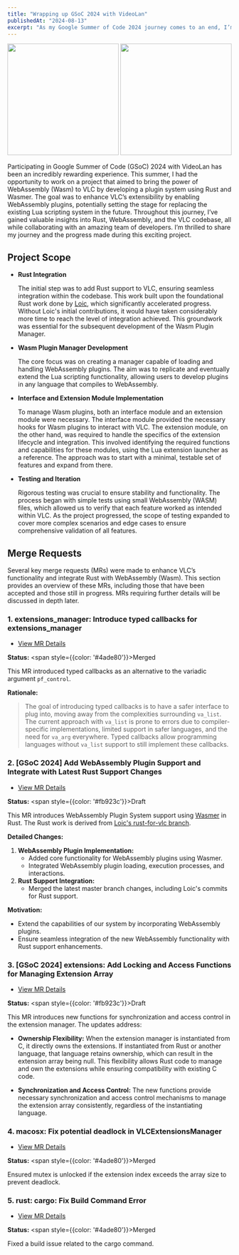 ```yaml
---
title: "Wrapping up GSoC 2024 with VideoLan"
publishedAt: "2024-08-13"
excerpt: "As my Google Summer of Code 2024 journey comes to an end, I’m excited to share my experiences with VideoLan. This summer, I focused on adding Rust support to VLC and creating a plugin system using Wasmer to enable WebAssembly plugins. It’s been a fantastic ride, filled with learning and collaboration. A huge thanks to my mentor and the VideoLan team for their support. Looking forward to continuing my open-source adventures!"
---
```


<div className='w-full flex justify-center'>
    <Image src='/assets/gsoc.png' width='250' height='250'/>
    <Image src='/assets/vlc.png' width='250' height='250'/>
</div>

Participating in Google Summer of Code (GSoC) 2024 with VideoLan has been an incredibly rewarding experience. This summer, I had the opportunity to work on a project that aimed to bring the power of WebAssembly (Wasm) to VLC by developing a plugin system using Rust and Wasmer. The goal was to enhance VLC’s extensibility by enabling WebAssembly plugins, potentially setting the stage for replacing the existing Lua scripting system in the future. Throughout this journey, I’ve gained valuable insights into Rust, WebAssembly, and the VLC codebase, all while collaborating with an amazing team of developers. I’m thrilled to share my journey and the progress made during this exciting project.

## Project Scope

- **Rust Integration**
   
   The initial step was to add Rust support to VLC, ensuring seamless integration within the codebase. This work built upon the foundational Rust work done by [Loic](https://code.videolan.org/videolan/vlc/-/merge_requests/2738), which significantly accelerated progress. Without Loic's initial contributions, it would have taken considerably more time to reach the level of integration achieved. This groundwork was essential for the subsequent development of the Wasm Plugin Manager.

- **Wasm Plugin Manager Development**

    The core focus was on creating a manager capable of loading and handling WebAssembly plugins. The aim was to replicate and eventually extend the Lua scripting functionality, allowing users to develop plugins in any language that compiles to WebAssembly.

- **Interface and Extension Module Implementation**

    To manage Wasm plugins, both an interface module and an extension module were necessary. The interface module provided the necessary hooks for Wasm plugins to interact with VLC. The extension module, on the other hand, was required to handle the specifics of the extension lifecycle and integration. This involved identifying the required functions and capabilities for these modules, using the Lua extension launcher as a reference. The approach was to start with a minimal, testable set of features and expand from there.

- **Testing and Iteration**

    Rigorous testing was crucial to ensure stability and functionality. The process began with simple tests using small WebAssembly (WASM) files, which allowed us to verify that each feature worked as intended within VLC. As the project progressed, the scope of testing expanded to cover more complex scenarios and edge cases to ensure comprehensive validation of all features.

## Merge Requests

Several key merge requests (MRs) were made to enhance VLC’s functionality and integrate Rust with WebAssembly (Wasm). This section provides an overview of these MRs, including those that have been accepted and those still in progress. MRs requiring further details will be discussed in depth later.

### 1. extensions_manager: Introduce typed callbacks for extensions_manager

- [View MR Details](https://code.videolan.org/videolan/vlc/-/merge_requests/5475)

**Status:** <span style={{color: '#4ade80'}}>Merged</span>

This MR introduced typed callbacks as an alternative to the variadic argument `pf_control`.

**Rationale:**

> The goal of introducing typed callbacks is to have a safer interface to plug into, moving away from the complexities surrounding `va_list`. The current approach with `va_list` is prone to errors due to compiler-specific implementations, limited support in safer languages, and the need for `va_arg` everywhere. Typed callbacks allow programming languages without `va_list` support to still implement these callbacks.

### 2. [GSoC 2024] Add WebAssembly Plugin Support and Integrate with Latest Rust Support Changes 
- [View MR Details](https://code.videolan.org/videolan/vlc/-/merge_requests/5528)

**Status:** <span style={{color: '#fb923c'}}>Draft</span>

This MR introduces WebAssembly Plugin System support using [Wasmer](https://github.com/wasmerio/wasmer) in Rust. The Rust work is derived from [Loic's rust-for-vlc branch](https://code.videolan.org/loic/vlc/-/tree/rust-for-vlc?ref_type=heads).

**Detailed Changes:**
1. **WebAssembly Plugin Implementation:**
   - Added core functionality for WebAssembly plugins using Wasmer.
   - Integrated WebAssembly plugin loading, execution processes, and interactions.
2. **Rust Support Integration:**
   - Merged the latest master branch changes, including Loic's commits for Rust support.

**Motivation:**
- Extend the capabilities of our system by incorporating WebAssembly plugins.
- Ensure seamless integration of the new WebAssembly functionality with Rust support enhancements.

### 3. [GSoC 2024] extensions: Add Locking and Access Functions for Managing Extension Array 
- [View MR Details](https://code.videolan.org/videolan/vlc/-/merge_requests/5777)

**Status:** <span style={{color: '#fb923c'}}>Draft</span>

This MR introduces new functions for synchronization and access control in the extension manager. The updates address:

- **Ownership Flexibility:** When the extension manager is instantiated from C, it directly owns the extensions. If instantiated from Rust or another language, that language retains ownership, which can result in the extension array being null. This flexibility allows Rust code to manage and own the extensions while ensuring compatibility with existing C code.
  
- **Synchronization and Access Control:** The new functions provide necessary synchronization and access control mechanisms to manage the extension array consistently, regardless of the instantiating language.

### 4. macosx: Fix potential deadlock in VLCExtensionsManager
- [View MR Details](https://code.videolan.org/videolan/vlc/-/merge_requests/5787)

**Status:** <span style={{color: '#4ade80'}}>Merged</span>

Ensured mutex is unlocked if the extension index exceeds the array size to prevent deadlock.

### 5. rust: cargo: Fix Build Command Error
- [View MR Details](https://code.videolan.org/videolan/vlc/-/merge_requests/5815)

**Status:** <span style={{color: '#4ade80'}}>Merged</span>

Fixed a build issue related to the cargo command.


